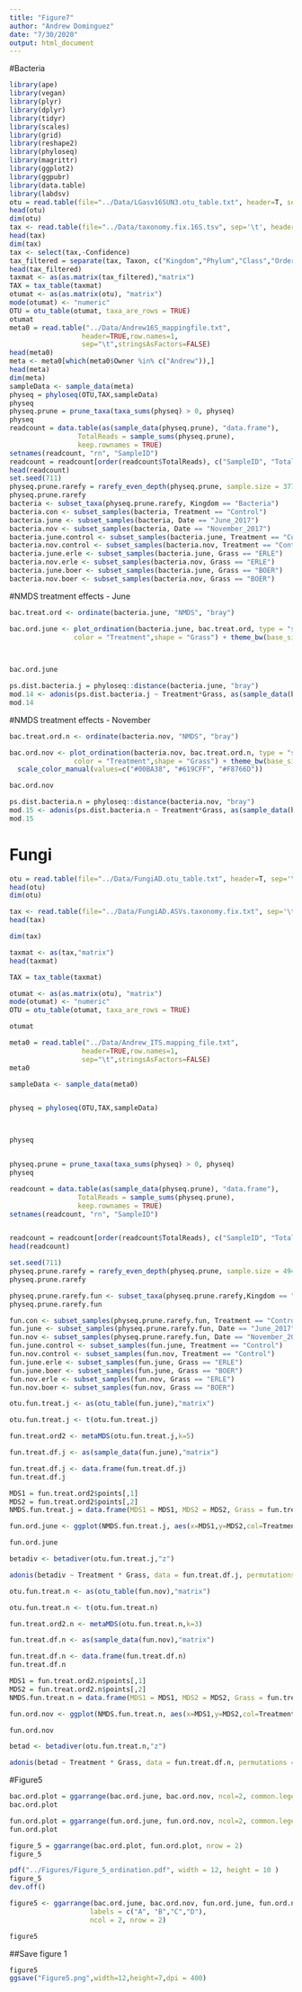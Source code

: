 ```yaml
---
title: "Figure7"
author: "Andrew Dominguez"
date: "7/30/2020"
output: html_document
---
```




#Bacteria

```r
library(ape)
library(vegan)
library(plyr)
library(dplyr)
library(tidyr)
library(scales)
library(grid)
library(reshape2)
library(phyloseq)
library(magrittr)
library(ggplot2)
library(ggpubr)
library(data.table)
library(labdsv)
otu = read.table(file="../Data/LGasv16SUN3.otu_table.txt", header=T, sep='\t',row.names = 1)
head(otu)
dim(otu)
tax <- read.table(file="../Data/taxonomy.fix.16S.tsv", sep='\t', header=TRUE,row.names = 1)
head(tax)
dim(tax)
tax <- select(tax,-Confidence)
tax_filtered = separate(tax, Taxon, c("Kingdom","Phylum","Class","Order", "Family", "Genus","Species"), sep= ";", remove=TRUE)
head(tax_filtered)
taxmat <- as(as.matrix(tax_filtered),"matrix")
TAX = tax_table(taxmat)
otumat <- as(as.matrix(otu), "matrix")
mode(otumat) <- "numeric"
OTU = otu_table(otumat, taxa_are_rows = TRUE)
otumat
meta0 = read.table("../Data/Andrew16S_mappingfile.txt",
                  header=TRUE,row.names=1,
                  sep="\t",stringsAsFactors=FALSE)
head(meta0)
meta <- meta0[which(meta0$Owner %in% c("Andrew")),]
head(meta)
dim(meta)
sampleData <- sample_data(meta)
physeq = phyloseq(OTU,TAX,sampleData)
physeq
physeq.prune = prune_taxa(taxa_sums(physeq) > 0, physeq)
physeq
readcount = data.table(as(sample_data(physeq.prune), "data.frame"),
                 TotalReads = sample_sums(physeq.prune), 
                 keep.rownames = TRUE)
setnames(readcount, "rn", "SampleID")
readcount = readcount[order(readcount$TotalReads), c("SampleID", "TotalReads")]
head(readcount)
set.seed(711)
physeq.prune.rarefy = rarefy_even_depth(physeq.prune, sample.size = 37702, replace = FALSE, trimOTUs = TRUE)
physeq.prune.rarefy
bacteria <- subset_taxa(physeq.prune.rarefy, Kingdom == "Bacteria")
bacteria.con <- subset_samples(bacteria, Treatment == "Control")
bacteria.june <- subset_samples(bacteria, Date == "June_2017")
bacteria.nov <- subset_samples(bacteria, Date == "November_2017")
bacteria.june.control <- subset_samples(bacteria.june, Treatment == "Control")
bacteria.nov.control <- subset_samples(bacteria.nov, Treatment == "Control")
bacteria.june.erle <- subset_samples(bacteria.june, Grass == "ERLE")
bacteria.nov.erle <- subset_samples(bacteria.nov, Grass == "ERLE")
bacteria.june.boer <- subset_samples(bacteria.june, Grass == "BOER")
bacteria.nov.boer <- subset_samples(bacteria.nov, Grass == "BOER")
```



#NMDS treatment effects - June

```r
bac.treat.ord <- ordinate(bacteria.june, "NMDS", "bray")
```

```r
bac.ord.june <- plot_ordination(bacteria.june, bac.treat.ord, type = "samples", 
                color = "Treatment",shape = "Grass") + theme_bw(base_size = 20) + geom_point(size=3) + scale_color_manual(values=c("#00BA38", "#619CFF", "#F8766D")) 

  
```

```r
bac.ord.june
```


```r
ps.dist.bacteria.j = phyloseq::distance(bacteria.june, "bray")
mod.14 <- adonis(ps.dist.bacteria.j ~ Treatment*Grass, as(sample_data(bacteria.june),"data.frame"))
mod.14
```

#NMDS treatment effects - November

```r
bac.treat.ord.n <- ordinate(bacteria.nov, "NMDS", "bray")
```


```r
bac.ord.nov <- plot_ordination(bacteria.nov, bac.treat.ord.n, type = "samples", 
                color = "Treatment",shape = "Grass") + theme_bw(base_size = 20) + geom_point(size=3) +
  scale_color_manual(values=c("#00BA38", "#619CFF", "#F8766D"))
```

```r
bac.ord.nov
```


```r
ps.dist.bacteria.n = phyloseq::distance(bacteria.nov, "bray")
mod.15 <- adonis(ps.dist.bacteria.n ~ Treatment*Grass, as(sample_data(bacteria.nov),"data.frame"))
mod.15
```


# Fungi

```r
otu = read.table(file="../Data/FungiAD.otu_table.txt", header=T, sep='\t',row.names = 1)
head(otu)
dim(otu)

tax <- read.table(file="../Data/FungiAD.ASVs.taxonomy.fix.txt", sep='\t', header=TRUE,row.names = 1)
head(tax)

dim(tax)

taxmat <- as(tax,"matrix")
head(taxmat)

TAX = tax_table(taxmat)

otumat <- as(as.matrix(otu), "matrix")
mode(otumat) <- "numeric"
OTU = otu_table(otumat, taxa_are_rows = TRUE)

otumat

meta0 = read.table("../Data/Andrew_ITS.mapping_file.txt",
                  header=TRUE,row.names=1,
                  sep="\t",stringsAsFactors=FALSE)
meta0

sampleData <- sample_data(meta0)


physeq = phyloseq(OTU,TAX,sampleData)



physeq


physeq.prune = prune_taxa(taxa_sums(physeq) > 0, physeq)
physeq

readcount = data.table(as(sample_data(physeq.prune), "data.frame"),
                 TotalReads = sample_sums(physeq.prune), 
                 keep.rownames = TRUE)
setnames(readcount, "rn", "SampleID")


readcount = readcount[order(readcount$TotalReads), c("SampleID", "TotalReads")]
head(readcount)

set.seed(711)
physeq.prune.rarefy = rarefy_even_depth(physeq.prune, sample.size = 4941, replace = FALSE, trimOTUs = TRUE)
physeq.prune.rarefy

physeq.prune.rarefy.fun <- subset_taxa(physeq.prune.rarefy,Kingdom == "Fungi")
physeq.prune.rarefy.fun

fun.con <- subset_samples(physeq.prune.rarefy.fun, Treatment == "Control")
fun.june <- subset_samples(physeq.prune.rarefy.fun, Date == "June_2017")
fun.nov <- subset_samples(physeq.prune.rarefy.fun, Date == "November_2017")
fun.june.control <- subset_samples(fun.june, Treatment == "Control")
fun.nov.control <- subset_samples(fun.nov, Treatment == "Control")
fun.june.erle <- subset_samples(fun.june, Grass == "ERLE")
fun.june.boer <- subset_samples(fun.june, Grass == "BOER")
fun.nov.erle <- subset_samples(fun.nov, Grass == "ERLE")
fun.nov.boer <- subset_samples(fun.nov, Grass == "BOER")
```


```r
otu.fun.treat.j <- as(otu_table(fun.june),"matrix")
```

```r
otu.fun.treat.j <- t(otu.fun.treat.j)
```

```r
fun.treat.ord2 <- metaMDS(otu.fun.treat.j,k=5)
```

```r
fun.treat.df.j <- as(sample_data(fun.june),"matrix")
```

```r
fun.treat.df.j <- data.frame(fun.treat.df.j)
fun.treat.df.j
```

```r
MDS1 = fun.treat.ord2$points[,1]
MDS2 = fun.treat.ord2$points[,2]
NMDS.fun.treat.j = data.frame(MDS1 = MDS1, MDS2 = MDS2, Grass = fun.treat.df.j$Grass, Treatment = fun.treat.df.j$Treatment)
```


```r
fun.ord.june <- ggplot(NMDS.fun.treat.j, aes(x=MDS1,y=MDS2,col=Treatment,pch=Grass)) + geom_point(size=3) + theme_bw(base_size = 20) + scale_color_manual(values=c("#00BA38", "#619CFF", "#F8766D"))
```

```r
fun.ord.june
```

```r
betadiv <- betadiver(otu.fun.treat.j,"z")
```

```r
adonis(betadiv ~ Treatment * Grass, data = fun.treat.df.j, permutations = 1000)
```

```r
otu.fun.treat.n <- as(otu_table(fun.nov),"matrix")
```

```r
otu.fun.treat.n <- t(otu.fun.treat.n)
```

```r
fun.treat.ord2.n <- metaMDS(otu.fun.treat.n,k=3)
```

```r
fun.treat.df.n <- as(sample_data(fun.nov),"matrix")
```

```r
fun.treat.df.n <- data.frame(fun.treat.df.n)
fun.treat.df.n
```

```r
MDS1 = fun.treat.ord2.n$points[,1]
MDS2 = fun.treat.ord2.n$points[,2]
NMDS.fun.treat.n = data.frame(MDS1 = MDS1, MDS2 = MDS2, Grass = fun.treat.df.n$Grass, Treatment = fun.treat.df.n$Treatment)
```

```r
fun.ord.nov <- ggplot(NMDS.fun.treat.n, aes(x=MDS1,y=MDS2,col=Treatment,pch=Grass)) + geom_point(size=3) + theme_bw(base_size = 20) + scale_color_manual(values=c("#00BA38", "#619CFF", "#F8766D"))
```

```r
fun.ord.nov
```

```r
betad <- betadiver(otu.fun.treat.n,"z")
```

```r
adonis(betad ~ Treatment * Grass, data = fun.treat.df.n, permutations = 1000)
```



#Figure5

```r
bac.ord.plot = ggarrange(bac.ord.june, bac.ord.nov, ncol=2, common.legend = TRUE, legend = "right", labels = c("A", "B"))
bac.ord.plot
```

```r
fun.ord.plot = ggarrange(fun.ord.june, fun.ord.nov, ncol=2, common.legend = TRUE, legend = "right", labels = c("C", "D"))
fun.ord.plot
```

```r
figure_5 = ggarrange(bac.ord.plot, fun.ord.plot, nrow = 2)
figure_5
```

```r
pdf("../Figures/Figure_5_ordination.pdf", width = 12, height = 10 )
figure_5
dev.off()
```


```r
figure5 <- ggarrange(bac.ord.june, bac.ord.nov, fun.ord.june, fun.ord.nov,
                    labels = c("A", "B","C","D"),
                    ncol = 2, nrow = 2)
```



```r
figure5
```

##Save figure 1

```r
figure5
ggsave("Figure5.png",width=12,height=7,dpi = 400)
```
